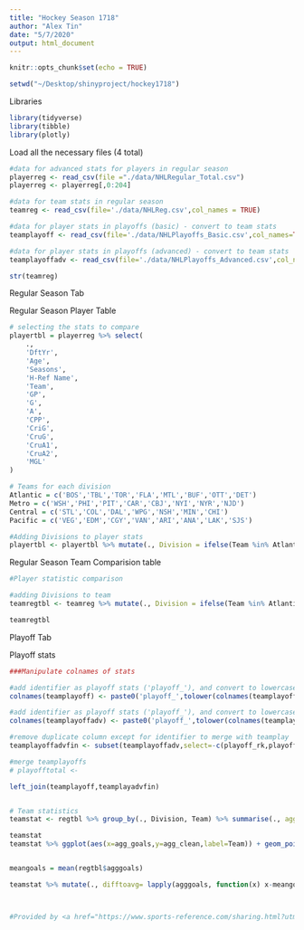 ```yaml
---
title: "Hockey Season 1718"
author: "Alex Tin"
date: "5/7/2020"
output: html_document
---
```


```r
knitr::opts_chunk$set(echo = TRUE)
```

```r
setwd("~/Desktop/shinyproject/hockey1718")
```

Libraries
```r
library(tidyverse)
library(tibble)
library(plotly)


```

Load all the necessary files (4 total)
```r


#data for advanced stats for players in regular season
playerreg <- read_csv(file ="./data/NHLRegular_Total.csv")
playerreg <- playerreg[,0:204]

#data for team stats in regular season
teamreg <- read_csv(file='./data/NHLReg.csv',col_names = TRUE)

#data for player stats in playoffs (basic) - convert to team stats
teamplayoff <- read_csv(file='./data/NHLPlayoffs_Basic.csv',col_names=TRUE)

#data for player stats in playoffs (advanced) - convert to team stats
teamplayoffadv <- read_csv(file='./data/NHLPlayoffs_Advanced.csv',col_names=TRUE)

str(teamreg)
```


Regular Season Tab

Regular Season Player Table 
```r

# selecting the stats to compare
playertbl = playerreg %>% select(
    .,
    'DftYr',
    'Age',
    'Seasons',
    'H-Ref Name',
    'Team',
    'GP',
    'G',
    'A',
    'CPP',
    'CriG',
    'CruG',
    'CruA1',
    'CruA2',
    'MGL'
)

# Teams for each division
Atlantic = c('BOS','TBL','TOR','FLA','MTL','BUF','OTT','DET')
Metro = c('WSH','PHI','PIT','CAR','CBJ','NYI','NYR','NJD')
Central = c('STL','COL','DAL','WPG','NSH','MIN','CHI')
Pacific = c('VEG','EDM','CGY','VAN','ARI','ANA','LAK','SJS')

#Adding Divisions to player stats
playertbl <- playertbl %>% mutate(., Division = ifelse(Team %in% Atlantic,'Atlantic', ifelse(Team %in% Metro, 'Metropolitan', ifelse(Team %in% Central, 'Central','Pacific'))))

```


Regular Season Team Comparision table
```r
#Player statistic comparison

#adding Divisions to team 
teamregtbl <- teamreg %>% mutate(., Division = ifelse(Team %in% Atlantic,'Atlantic', ifelse(Team %in% Metro, 'Metropolitan', ifelse(Team %in% Central, 'Central','Pacific'))))

teamregtbl


```


Playoff Tab

Playoff stats
```r
###Manipulate colnames of stats

#add identifier as playoff stats ('playoff_'), and convert to lowercase
colnames(teamplayoff) <- paste0('playoff_',tolower(colnames(teamplayoff)))

#add identifier as playoff stats ('playoff_'), and convert to lowercase
colnames(teamplayoffadv) <- paste0('playoff_',tolower(colnames(teamplayoffadv)))

#remove duplicate column except for identifier to merge with teamplay
teamplayoffadvfin <- subset(teamplayoffadv,select=-c(playoff_rk,playoff_player,playoff_age,playoff_tm,playoff_pos,playoff_gp))

#merge teamplayoffs
# playofftotal <- 

left_join(teamplayoff,teamplayadvfin)


# Team statistics
teamstat <- regtbl %>% group_by(., Division, Team) %>% summarise(., agg_goals = sum(G), agg_clean = sum(CPP))

teamstat
teamstat %>% ggplot(aes(x=agg_goals,y=agg_clean,label=Team)) + geom_point(aes(color=Division))


meangoals = mean(regtbl$agggoals)

teamstat %>% mutate(., difftoavg= lapply(agggoals, function(x) x-meangoals))



#Provided by <a href="https://www.sports-reference.com/sharing.html?utm_source=direct&utm_medium=Share&utm_campaign=ShareTool">Hockey-Reference.com</a>: <a href="https://www.hockey-reference.com/leagues/NHL_2018.html?sr&utm_source=direct&utm_medium=Share&utm_campaign=ShareTool#stats_adv">View Original Table</a><br>Generated 5/8/2020.
```





